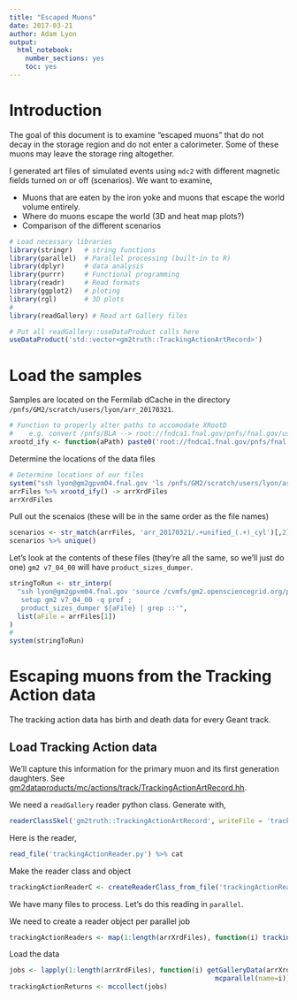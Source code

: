 ```yaml
---
title: "Escaped Muons"
date: 2017-03-21
author: Adam Lyon
output: 
  html_notebook: 
    number_sections: yes
    toc: yes
---
```

# Introduction 

The goal of this document is to examine "escaped muons" that do not decay in the storage region and do not enter a calorimeter. Some of these muons may leave the storage ring altogether. 

I generated art files of simulated events using `mdc2` with different magnetic fields turned on or off (scenarios). 
We want to examine,

* Muons that are eaten by the iron yoke and muons that escape the world volume entirely. 
* Where do muons escape the world (3D and heat map plots?)
* Comparison of the different scenarios


```r
# Load necessary libraries
library(stringr)   # string functions
library(parallel)  # Parallel processing (built-in to R)
library(dplyr)     # data analysis
library(purrr)     # Functional programming
library(readr)     # Read formats
library(ggplot2)   # ploting
library(rgl)       # 3D plots
#
library(readGallery) # Read art Gallery files
```

```r
# Put all readGallery::useDataProduct calls here
useDataProduct('std::vector<gm2truth::TrackingActionArtRecord>')
```


# Load the samples

Samples are located on the Fermilab dCache in the directory `/pnfs/GM2/scratch/users/lyon/arr_20170321`. 

```r
# Function to properly alter paths to accomodate XRootD
#    e.g. convert /pnfs/BLA --> root://fndca1.fnal.gov/pnfs/fnal.gov/usr/BLA
xrootd_ify <- function(aPath) paste0('root://fndca1.fnal.gov/pnfs/fnal.gov/usr', str_replace(aPath, '/pnfs', ''))
```

Determine the locations of the data files
```r
# Determine locations of our files
system("ssh lyon@gm2gpvm04.fnal.gov 'ls /pnfs/GM2/scratch/users/lyon/arr_20170321/*/*.root'", intern=T) -> arrFiles
arrFiles %>% xrootd_ify() -> arrXrdFiles
arrXrdFiles
```
Pull out the scenaios (these will be in the same order as the file names)
```r
scenarios <- str_match(arrFiles, 'arr_20170321/.+unified_(.+)_cyl')[,2]
scenarios %>% unique()
```

Let's look at the contents of these files (they're all the same, so we'll just do one) `gm2 v7_04_00` will have `product_sizes_dumper`. 
```r
stringToRun <- str_interp(
  "ssh lyon@gm2gpvm04.fnal.gov 'source /cvmfs/gm2.opensciencegrid.org/prod7/g-2/setup
   setup gm2 v7_04_00 -q prof ; 
   product_sizes_dumper ${aFile} | grep ::'", 
  list(aFile = arrFiles[1])
)
#
system(stringToRun)
```
# Escaping muons from the Tracking Action data

The tracking action data has birth and death data for every Geant track. 

## Load Tracking Action data 

We'll capture this information for the primary muon and its first generation daughters. See [gm2dataproducts/mc/actions/track/TrackingActionArtRecord.hh](https://redmine.fnal.gov/redmine/projects/gm2dataproducts/repository/entry/mc/actions/track/TrackingActionArtRecord.hh?rev=feature%2Fmdc2). 

We need a `readGallery` reader python class. Generate with,
```r
readerClassSkel('gm2truth::TrackingActionArtRecord', writeFile = 'trackingActionReader.py')
```

Here is the reader,
```r
read_file('trackingActionReader.py') %>% cat
```

Make the reader class and object
```r
trackingActionReaderC <- createReaderClass_from_file('trackingActionReader.py')$TrackingActionArtRecordReader
```
We have many files to process. Let's do this reading in `parallel`. 

We need to create a reader object per parallel job
```r
trackingActionReaders <- map(1:length(arrXrdFiles), function(i) trackingActionReaderC(artInputTag("artg4")))
```

Load the data
```r
jobs <- lapply(1:length(arrXrdFiles), function(i) getGalleryData(arrXrdFiles[i], trackingActionReaders[[i]]) %>%
                                                    mcparallel(name=i))
trackingActionReturns <- mccollect(jobs)
```



